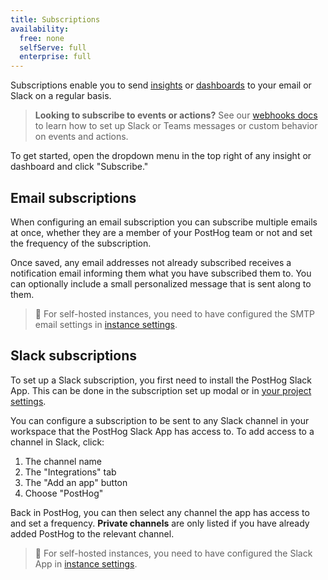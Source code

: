 ```yaml
---
title: Subscriptions
availability:
  free: none
  selfServe: full
  enterprise: full
---
```


Subscriptions enable you to send [insights](/docs/product-analytics/insights) or [dashboards](/docs/product-analytics/dashboards) to your email or Slack on a regular basis. 

> **Looking to subscribe to events or actions?** See our [webhooks docs](/docs/webhooks) to learn how to set up Slack or Teams messages or custom behavior on events and actions. 

To get started, open the dropdown menu in the top right of any insight or dashboard and click "Subscribe."

<ProductScreenshot
    imageLight = {newSubscriptionLight} 
    imageDark = {newSubscriptionDark}
    classes="rounded"
    alt="New Subscription Button"
/>

## Email subscriptions

When configuring an email subscription you can subscribe multiple emails at once, whether they are a member of your PostHog team or not and set the frequency of the subscription.

<ProductScreenshot
    imageLight = 'https://res.cloudinary.com/dmukukwp6/image/upload/v1715288461/posthog.com/contents/images/features/subscriptions/email-light.png' 
    imageDark = 'https://res.cloudinary.com/dmukukwp6/image/upload/v1715288461/posthog.com/contents/images/features/subscriptions/email-dark.png'
    classes="rounded"
    alt="New Subscription Button"
/>

Once saved, any email addresses not already subscribed receives a notification email informing them what you have subscribed them to. You can optionally include a small personalized message that is sent along to them.

> 🚧 For self-hosted instances, you need to have configured the SMTP email settings in [instance settings](/docs/self-host/configure/email).

## Slack subscriptions

To set up a Slack subscription, you first need to install the PostHog Slack App. This can be done in the subscription set up modal or in [your project settings](https://us.posthog.com/settings/project#integration-slack).

<ProductScreenshot
    imageLight = {slackAddLight} 
    imageDark = {slackAddDark}
    classes="rounded"
    alt="Add to Slack button"
/>

You can configure a subscription to be sent to any Slack channel in your workspace that the PostHog Slack App has access to. To add access to a channel in Slack, click:

1. The channel name
2. The "Integrations" tab
3. The "Add an app" button
4. Choose "PostHog"

Back in PostHog, you can then select any channel the app has access to and set a frequency. **Private channels** are only listed if you have already added PostHog to the relevant channel.

<ProductScreenshot
    imageLight = {slackSubsLight} 
    imageDark = {slackSubsDark}
    classes="rounded"
    alt="Slack channel selection"
/>

> 🚧 For self-hosted instances, you need to have configured the Slack App in [instance settings](/docs/self-host/configure/slack).
